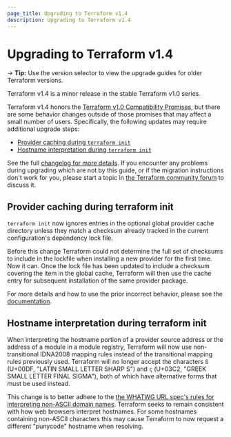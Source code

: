 ```yaml
---
page_title: Upgrading to Terraform v1.4
description: Upgrading to Terraform v1.4
---
```


# Upgrading to Terraform v1.4

-> **Tip:** Use the version selector to view the upgrade guides for older Terraform versions.

Terraform v1.4 is a minor release in the stable Terraform v1.0 series.

Terraform v1.4 honors the [Terraform v1.0 Compatibility Promises](https://developer.hashicorp.com/terraform/language/v1-compatibility-promises), but there are some behavior changes outside of those promises that may affect a small number of users. Specifically, the following updates may require additional upgrade steps:
* [Provider caching during `terraform init`](#provider-caching-during-terraform-init)
* [Hostname interpretation during `terraform init`](#hostname-interpretation-during-terraform-init)

See the full [changelog for more details](https://github.com/hashicorp/terraform/blob/v1.4/CHANGELOG.md). If you encounter any problems during upgrading which are not by this guide, or if the migration instructions don't work for you, please start a topic in [the Terraform community forum](https://discuss.hashicorp.com/c/terraform-core/27) to discuss it.

## Provider caching during terraform init

`terraform init` now ignores entries in the optional global provider cache directory unless they match a checksum already tracked in the current configuration's dependency lock file. 

Before this change Terraform could not determine the full set of checksums to include in the lockfile when installing a new provider for the first time. Now it can. Once the lock file has been updated to include a checksum covering the item in the global cache, Terraform will then use the cache entry for subsequent installation of the same provider package. 

For more details and how to use the prior incorrect behavior, please see the [documentation](/cli/config/config-file#allowing-the-provider-plugin-cache-to-break-the-dependency-lock-file).

## Hostname interpretation during terraform init

When interpreting the hostname portion of a provider source address or the address of a module in a module registry, Terraform will now use non-transitional IDNA2008 mapping rules instead of the transitional mapping rules previously used. Terraform will no longer accept the characters `ß` (U+00DF, "LATIN SMALL LETTER SHARP S") and `ς` (U+03C2, "GREEK SMALL LETTER FINAL SIGMA"), both of which have alternative forms that must be used instead.

This change is to better adhere to the [the WHATWG URL spec's rules for interpreting non-ASCII domain names](https://url.spec.whatwg.org/#concept-domain-to-ascii). Terraform seeks to remain consistent with how web browsers interpret hostnames. For some hostnames containing non-ASCII characters this may cause Terraform to now request a different "punycode" hostname when resolving. 
